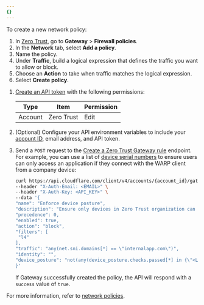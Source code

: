 ```yaml
---
{}
---
```



To create a new network policy:

<Tabs syncKey="dashPlusAPI"> <TabItem label="Dashboard">

1. In [Zero Trust](https://one.dash.cloudflare.com/), go to **Gateway** > **Firewall policies**.
2. In the **Network** tab, select **Add a policy**.
3. Name the policy.
4. Under **Traffic**, build a logical expression that defines the traffic you want to allow or block.
5. Choose an **Action** to take when traffic matches the logical expression.
   <Render
   	file="gateway/policies/enforce-device-posture"
   	product="cloudflare-one"
   />
6. Select **Create policy**.

</TabItem>

<TabItem label="API">

1. [Create an API token](/fundamentals/api/get-started/create-token/) with the following permissions:

   | Type    | Item       | Permission |
   | ------- | ---------- | ---------- |
   | Account | Zero Trust | Edit       |

2. (Optional) Configure your API environment variables to include your [account ID](/fundamentals/setup/find-account-and-zone-ids/), email address, and API token.
3. Send a `POST` request to the [Create a Zero Trust Gateway rule](/api/operations/zero-trust-gateway-rules-create-zero-trust-gateway-rule) endpoint. For example, you can use a list of [device serial numbers](/cloudflare-one/identity/devices/warp-client-checks/corp-device/) to ensure users can only access an application if they connect with the WARP client from a company device:

   ```bash title="curl API example"
   curl https://api.cloudflare.com/client/v4/accounts/{account_id}/gateway/rules \
   --header "X-Auth-Email: <EMAIL>" \
   --header "X-Auth-Key: <API_KEY>" \
   --data '{
   "name": "Enforce device posture",
   "description": "Ensure only devices in Zero Trust organization can connect to application",
   "precedence": 0,
   "enabled": true,
   "action": "block",
   "filters": [
   	"l4"
   ],
   "traffic": "any(net.sni.domains[*] == \"internalapp.com\")",
   "identity": "",
   "device_posture": "not(any(device_posture.checks.passed[*] in {\"<LIST_UUID>\"}))"
   }'
   ```

   If Gateway successfully created the policy, the API will respond with a `success` value of `true`.

</TabItem> </Tabs>

For more information, refer to [network policies](/cloudflare-one/policies/gateway/network-policies/).

